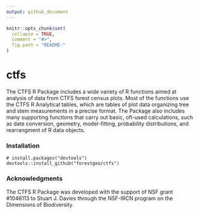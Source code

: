 ```yaml
---
output: github_document
---
```


<!-- README.md is generated from README.Rmd. Please edit that file -->

```r
knitr::opts_chunk$set(
  collapse = TRUE,
  comment = "#>",
  fig.path = "README-"
)
```

# ctfs

The CTFS R Package includes a wide variety of R functions aimed at analysis of data from CTFS forest census plots. Most of the functions use the CTFS R Analytical tables, which are tables of plot data organizing tree and stem measurements in a precise format. The Package also includes many supporting functions that carry out basic, oft-used calculations, such as date conversion, geometry, model-fitting, probability distributions, and rearrangment of R data objects.



### Installation

```
# install.packages("devtools")
devtools::install_github("forestgeo/ctfs")
```



### Acknowledgments

The CTFS R Package was developed with the support of NSF grant #1046113 to Stuart J. Davies through the NSF-IRCN program on the Dimensions of Biodiversity.
